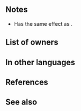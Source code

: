 {{Weapon Infobox
|tagid=SID_砂漠の剣姫の槍
|intID=2923
|exclusive=1
|weaponType=Lance
|cost=400
|might=16
|range=1
|cooldown=-1
|effect=Accelerates Special trigger (cooldown count-1). At the start of turn 1, grants Special cooldown count-2 to unit. At start of combat, if unit's HP ≥ 25%, grants Atk/Spd+6 to unit during combat and deals damage = X% of unit's Spd when Special triggers (X = unit's max Special cooldown count value × 10, + 20).
|statModifiers=0,16,0,0,0
|required=Silver Lance
|properties=
}}
==Notes==
* Has the same effect as {{St|It's Curtains...+}}.
{{Start of turn Special modification}}
{{Temporary buffs}}
{{DamageBoost}}
==List of owners==
{{Skill Hero List}}
==In other languages==
{{OtherLanguages
|japanese=砂漠の剣姫の槍
|german=Wüstenlanze
|spanishEU=Lanza del yermo
|spanishLA=Lanza del yermo
|french=Lance des sables
|italian=Lancia arida
|chineseTW=沙漠劍姬之槍
|portuguese=Lança árida
}}
==References==
<references/>
==See also==
{{See also skills|cond=Description LIKE '%X = unit\'s max Special cooldown count value × 10, + 20%' OR Description LIKE '%start of turn 1%special cooldown count-2%' AND Exclusive='1'}}
{{Weapons Navbox}}